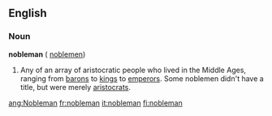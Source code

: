 ==English==

===Noun===
'''nobleman''' ({{plural}} [[noblemen]])

#Any of an array of aristocratic people who lived in the Middle Ages, ranging from [[baron]]s to [[king]]s to [[emperor]]s.  Some noblemen didn't have a title, but were merely [[aristocrat]]s.

[[ang:Nobleman]]
[[fr:nobleman]]
[[it:nobleman]]
[[fi:nobleman]]